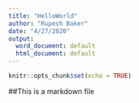 ```yaml
---
title: "HelloWorld"
author: "Rupesh Baker"
date: "4/27/2020"
output:
  word_document: default
  html_document: default
---
```


```r
knitr::opts_chunk$set(echo = TRUE)
```

##This is a markdown file

